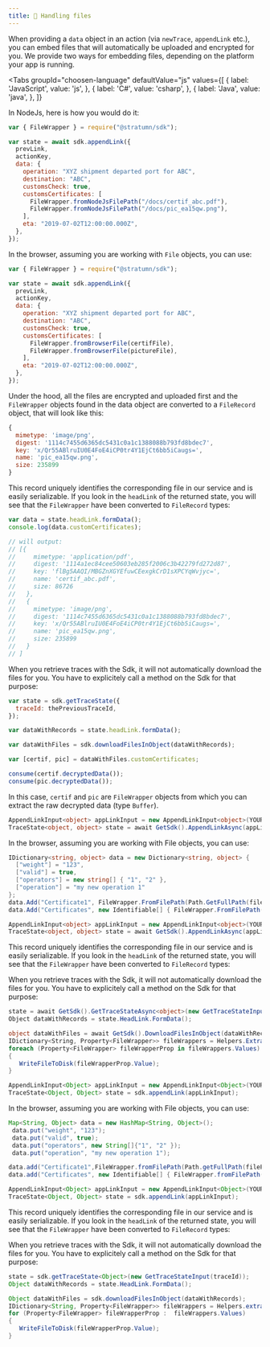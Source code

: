 ```yaml
---
title: 💾 Handling files
---
```



When providing a `data` object in an action (via `newTrace`, `appendLink` etc.),
you can embed files that will automatically be uploaded and encrypted for you.
We provide two ways for embedding files, depending on the platform your app is running.

<Tabs
groupId="choosen-language"
  defaultValue="js"
  values={[
    { label: 'JavaScript', value: 'js', },
    { label: 'C#', value: 'csharp', },
    { label: 'Java', value: 'java', },
  ]}
>

<TabItem value="js">

In NodeJs, here is how you would do it:

```js
var { FileWrapper } = require("@stratumn/sdk");

var state = await sdk.appendLink({
  prevLink,
  actionKey,
  data: {
    operation: "XYZ shipment departed port for ABC",
    destination: "ABC",
    customsCheck: true,
    customsCertificates: [
      FileWrapper.fromNodeJsFilePath("/docs/certif_abc.pdf"),
      FileWrapper.fromNodeJsFilePath("/docs/pic_ea15qw.png"),
    ],
    eta: "2019-07-02T12:00:00.000Z",
  },
});
```

In the browser, assuming you are working with `File` objects, you can use:

```js
var { FileWrapper } = require("@stratumn/sdk");

var state = await sdk.appendLink({
  prevLink,
  actionKey,
  data: {
    operation: "XYZ shipment departed port for ABC",
    destination: "ABC",
    customsCheck: true,
    customsCertificates: [
      FileWrapper.fromBrowserFile(certifFile),
      FileWrapper.fromBrowserFile(pictureFile),
    ],
    eta: "2019-07-02T12:00:00.000Z",
  },
});
```

Under the hood, all the files are encrypted and uploaded first and the `FileWrapper` objects found in the data object are converted to a `FileRecord` object, that will look like this:

```js
{
  mimetype: 'image/png',
  digest: '1114c7455d6365dc5431c0a1c1388088b793fd8bdec7',
  key: 'x/Qr55ABlruIU0E4FoE4iCP0tr4Y1EjCt6bb5iCaugs=',
  name: 'pic_ea15qw.png',
  size: 235899
}
```

This record uniquely identifies the corresponding file in our service and is easily serializable.
If you look in the `headLink` of the returned state, you will see that the `FileWrapper` have been converted to `FileRecord` types:

```js
var data = state.headLink.formData();
console.log(data.customCertificates);

// will output:
// [{
//     mimetype: 'application/pdf',
//     digest: '1114a1ec84cee50603eb285f2006c3b42279fd272d87',
//     key: 'flBg5AAQI/MBGZnXGYEfuwCEexgkCrD1sXPCYqWvjyc=',
//     name: 'certif_abc.pdf',
//     size: 86726
//   },
//   {
//     mimetype: 'image/png',
//     digest: '1114c7455d6365dc5431c0a1c1388088b793fd8bdec7',
//     key: 'x/Qr55ABlruIU0E4FoE4iCP0tr4Y1EjCt6bb5iCaugs=',
//     name: 'pic_ea15qw.png',
//     size: 235899
//   }
// ]
```

When you retrieve traces with the Sdk, it will not automatically download the files for you. You have to explicitely call a method on the Sdk for that purpose:

```js
var state = sdk.getTraceState({
  traceId: thePreviousTraceId,
});

var dataWithRecords = state.headLink.formData();

var dataWithFiles = sdk.downloadFilesInObject(dataWithRecords);

var [certif, pic] = dataWithFiles.customCertificates;

consume(certif.decryptedData());
consume(pic.decryptedData());
```

In this case, `certif` and `pic` are `FileWrapper` objects from which you can extract the raw decrypted data (type `Buffer`).

</TabItem>
<TabItem value="csharp">

```cs
AppendLinkInput<object> appLinkInput = new AppendLinkInput<object>(YOUR_CONFIG.actionKey, data, TraceId);
TraceState<object, object> state = await GetSdk().AppendLinkAsync(appLinkInput);
```

In the browser, assuming you are working with File objects, you can use:

```cs
IDictionary<string, object> data = new Dictionary<string, object> {
  ["weight"] = "123",
  ["valid"] = true,
  ["operators"] = new string[] { "1", "2" },
  ["operation"] = "my new operation 1"
};
data.Add("Certificate1", FileWrapper.FromFilePath(Path.GetFullPath(filePath)));
data.Add("Certificates", new Identifiable[] { FileWrapper.FromFilePath(filePath});

AppendLinkInput<object> appLinkInput = new AppendLinkInput<object>(YOUR_CONFIG.actionKey, data, TraceId);
TraceState<object, object> state = await GetSdk().AppendLinkAsync(appLinkInput);
```

This record uniquely identifies the corresponding file in our service and is easily serializable. If you look in the `headLink` of the returned state, you will see that the `FileWrapper` have been converted to `FileRecord` types:

When you retrieve traces with the Sdk, it will not automatically download the files for you. You have to explicitely call a method on the Sdk for that purpose:

```cs
state = await GetSdk().GetTraceStateAsync<object>(new GetTraceStateInput(traceId));
Object dataWithRecords = state.HeadLink.FormData();

object dataWithFiles = await GetSdk().DownloadFilesInObject(dataWithRecords);
IDictionary<String, Property<FileWrapper>> fileWrappers = Helpers.ExtractFileWrappers(dataWithFiles);
foreach (Property<FileWrapper> fileWrapperProp in fileWrappers.Values)
{
   WriteFileToDisk(fileWrapperProp.Value);
}
```

</TabItem>
<TabItem value="java">

```java
AppendLinkInput<Object> appLinkInput = new AppendLinkInput<Object>(YOUR_CONFIG.actionKey, data, TraceId);
TraceState<Object, Object> state = sdk.appendLink(appLinkInput);
```

In the browser, assuming you are working with File objects, you can use:

```java
Map<String, Object> data = new HashMap<String, Object>();
 data.put("weight", "123");
 data.put("valid", true);
 data.put("operators", new String[]{"1", "2" });
 data.put("operation", "my new operation 1");

data.add("Certificate1",FileWrapper.fromFilePath(Path.getFullPath(filePath)));
data.add("Certificates", new Identifiable[] { FileWrapper.fromFilePath(filePath});

AppendLinkInput<Object> appLinkInput = new AppendLinkInput<Object>(YOUR_CONFIG.actionKey, data, TraceId);
TraceState<Object, Object> state = sdk.appendLink(appLinkInput);
```

This record uniquely identifies the corresponding file in our service and is easily serializable. If you look in the `headLink` of the returned state, you will see that the `FileWrapper` have been converted to `FileRecord` types:

When you retrieve traces with the Sdk, it will not automatically download the files for you. You have to explicitely call a method on the Sdk for that purpose:

```java
state = sdk.getTraceState<Object>(new GetTraceStateInput(traceId));
Object dataWithRecords = state.HeadLink.FormData();

Object dataWithFiles = sdk.downloadFilesInObject(dataWithRecords);
IDictionary<String, Property<FileWrapper>> fileWrappers = Helpers.extractFileWrappers(dataWithFiles);
for (Property<FileWrapper> fileWrapperProp :  fileWrappers.Values)
{
   WriteFileToDisk(fileWrapperProp.Value);
}
```

</TabItem>
</Tabs>
